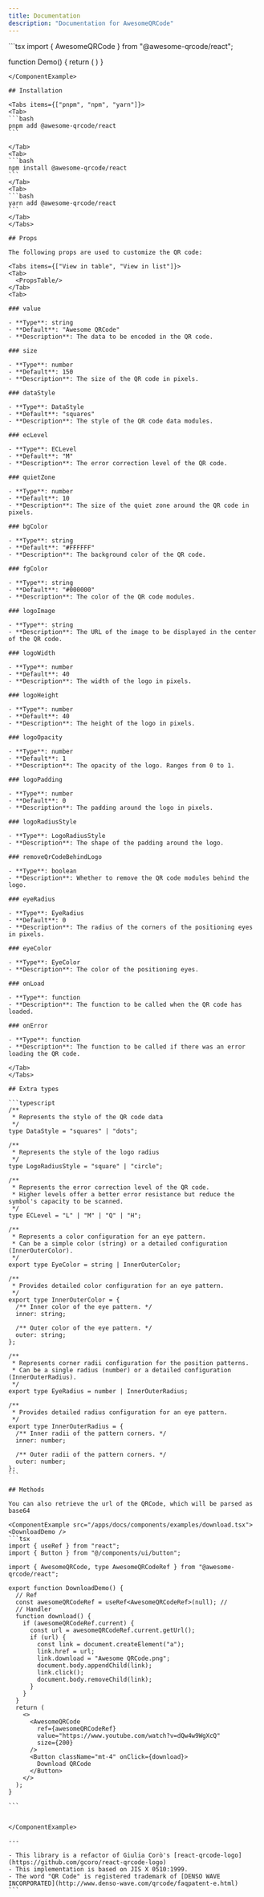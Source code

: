 ```yaml
---
title: Documentation
description: "Documentation for AwesomeQRCode"
---
```



<ComponentExample src="/apps/docs/components/examples/demo.tsx">
<AwesomeQRCodeDemo />
```tsx
  import { AwesomeQRCode } from "@awesome-qrcode/react";
  
  function Demo() {
    return (
      <AwesomeQRCode
        value="This is an Awesome QRCode"
        ecLevel="M"
        size={200}
        dataStyle="dots"
        eyeRadius={12}
        bgColor="#FFFFFF"
        fgColor="black"
        eyeColor="rgb(139,92,246)"
      />
    ) 
  }
````
</ComponentExample>

## Installation

<Tabs items={["pnpm", "npm", "yarn"]}>
<Tab>
```bash
pnpm add @awesome-qrcode/react
```

</Tab>
<Tab>
```bash
npm install @awesome-qrcode/react
```
</Tab>
<Tab>
```bash
yarn add @awesome-qrcode/react
```
</Tab>
</Tabs>

## Props

The following props are used to customize the QR code:

<Tabs items={["View in table", "View in list"]}>
<Tab>
  <PropsTable/>
</Tab>
<Tab>

### value

- **Type**: string
- **Default**: "Awesome QRCode"
- **Description**: The data to be encoded in the QR code.

### size

- **Type**: number
- **Default**: 150
- **Description**: The size of the QR code in pixels.

### dataStyle

- **Type**: DataStyle
- **Default**: "squares"
- **Description**: The style of the QR code data modules.

### ecLevel

- **Type**: ECLevel
- **Default**: "M"
- **Description**: The error correction level of the QR code.

### quietZone

- **Type**: number
- **Default**: 10
- **Description**: The size of the quiet zone around the QR code in pixels.

### bgColor

- **Type**: string
- **Default**: "#FFFFFF"
- **Description**: The background color of the QR code.

### fgColor

- **Type**: string
- **Default**: "#000000"
- **Description**: The color of the QR code modules.

### logoImage

- **Type**: string
- **Description**: The URL of the image to be displayed in the center of the QR code.

### logoWidth

- **Type**: number
- **Default**: 40
- **Description**: The width of the logo in pixels.

### logoHeight

- **Type**: number
- **Default**: 40
- **Description**: The height of the logo in pixels.

### logoOpacity

- **Type**: number
- **Default**: 1
- **Description**: The opacity of the logo. Ranges from 0 to 1.

### logoPadding

- **Type**: number
- **Default**: 0
- **Description**: The padding around the logo in pixels.

### logoRadiusStyle

- **Type**: LogoRadiusStyle
- **Description**: The shape of the padding around the logo.

### removeQrCodeBehindLogo

- **Type**: boolean
- **Description**: Whether to remove the QR code modules behind the logo.

### eyeRadius

- **Type**: EyeRadius
- **Default**: 0
- **Description**: The radius of the corners of the positioning eyes in pixels.

### eyeColor

- **Type**: EyeColor
- **Description**: The color of the positioning eyes.

### onLoad

- **Type**: function
- **Description**: The function to be called when the QR code has loaded.

### onError

- **Type**: function
- **Description**: The function to be called if there was an error loading the QR code.

</Tab>
</Tabs>

## Extra types

```typescript
/**
 * Represents the style of the QR code data
 */
type DataStyle = "squares" | "dots";

/**
 * Represents the style of the logo radius
 */
type LogoRadiusStyle = "square" | "circle";

/**
 * Represents the error correction level of the QR code.
 * Higher levels offer a better error resistance but reduce the symbol's capacity to be scanned.
 */
type ECLevel = "L" | "M" | "Q" | "H";

/**
 * Represents a color configuration for an eye pattern.
 * Can be a simple color (string) or a detailed configuration (InnerOuterColor).
 */
export type EyeColor = string | InnerOuterColor;

/**
 * Provides detailed color configuration for an eye pattern.
 */
export type InnerOuterColor = {
  /** Inner color of the eye pattern. */
  inner: string;

  /** Outer color of the eye pattern. */
  outer: string;
};

/**
 * Represents corner radii configuration for the position patterns.
 * Can be a single radius (number) or a detailed configuration (InnerOuterRadius).
 */
export type EyeRadius = number | InnerOuterRadius;

/**
 * Provides detailed radius configuration for an eye pattern.
 */
export type InnerOuterRadius = {
  /** Inner radii of the pattern corners. */
  inner: number;

  /** Outer radii of the pattern corners. */
  outer: number;
};
```

## Methods

You can also retrieve the url of the QRCode, which will be parsed as base64

<ComponentExample src="/apps/docs/components/examples/download.tsx">
<DownloadDemo />
```tsx
import { useRef } from "react";
import { Button } from "@/components/ui/button";

import { AwesomeQRCode, type AwesomeQRCodeRef } from "@awesome-qrcode/react";

export function DownloadDemo() {
  // Ref
  const awesomeQRCodeRef = useRef<AwesomeQRCodeRef>(null); // 
  // Handler
  function download() {
    if (awesomeQRCodeRef.current) {
      const url = awesomeQRCodeRef.current.getUrl();
      if (url) {
        const link = document.createElement("a");
        link.href = url;
        link.download = "Awesome QRCode.png";
        document.body.appendChild(link);
        link.click();
        document.body.removeChild(link);
      }
    }
  }
  return (
    <>
      <AwesomeQRCode
        ref={awesomeQRCodeRef}
        value="https://www.youtube.com/watch?v=dQw4w9WgXcQ"
        size={200}
      />
      <Button className="mt-4" onClick={download}>
        Download QRCode
      </Button>
    </>
  );
}

```


</ComponentExample>

---

- This library is a refactor of Giulia Corò's [react-qrcode-logo](https://github.com/gcoro/react-qrcode-logo)
- This implementation is based on JIS X 0510:1999.
- The word "QR Code" is registered trademark of [DENSO WAVE INCORPORATED](http://www.denso-wave.com/qrcode/faqpatent-e.html)
```
